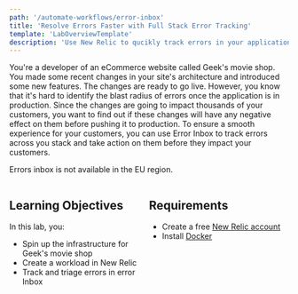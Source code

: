 ```yaml
---
path: '/automate-workflows/error-inbox'
title: 'Resolve Errors Faster with Full Stack Error Tracking'
template: 'LabOverviewTemplate'
description: 'Use New Relic to qucikly track errors in your application with the help of error inbox.'
---
```


<Intro>

You're a developer of an eCommerce website called Geek's movie shop. You made some recent changes in your site's architecture and introduced some new features. The changes are ready to go live. However, you know that it's hard to identify the blast radius of errors once the application is in production. Since the changes are going to impact thousands of your customers, you want to find out if these changes will have any negative effect on them before pushing it to production. 
To ensure a smooth experience for your customers, you can use Error Inbox to track errors across you stack and take action on them before they impact your customers. 

</Intro>

<Callout variant='important'>

Errors inbox is not available in the EU region.

</Callout>

<div style="display: flex;">

<div style="flex: 1;">

## Learning Objectives

In this lab, you:

- Spin up the infrastructure for Geek's movie shop
- Create a workload in New Relic 
- Track and triage errors in error Inbox

</div>

<div style="flex: 1;">

## Requirements

- Create a free [New Relic account](https://newrelic.com/signup?utm_source=developer-site)
- Install [Docker](https://www.docker.com/)

</div>

</div>
